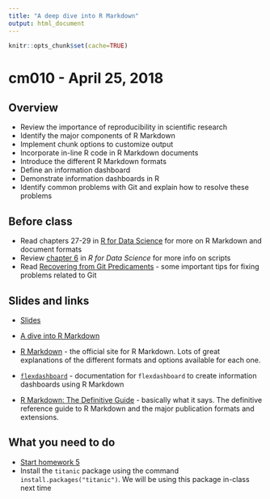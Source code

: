 ```yaml
---
title: "A deep dive into R Markdown"
output: html_document
---
```


```r
knitr::opts_chunk$set(cache=TRUE)
```

# cm010 - April 25, 2018

## Overview

* Review the importance of reproducibility in scientific research
* Identify the major components of R Markdown
* Implement chunk options to customize output
* Incorporate in-line R code in R Markdown documents
* Introduce the different R Markdown formats
* Define an information dashboard
* Demonstrate information dashboards in R
* Identify common problems with Git and explain how to resolve these problems

## Before class

* Read chapters 27-29 in [R for Data Science](http://r4ds.had.co.nz) for more on R Markdown and document formats
* Review [chapter 6](http://r4ds.had.co.nz/workflow-scripts.html) in *R for Data Science* for more info on scripts
* Read [Recovering from Git Predicaments](git_more.html) - some important tips for fixing problems related to Git

## Slides and links

* [Slides](extras/cm010_slides.html)
* [A dive into R Markdown](program_rmarkdown.html)

* [R Markdown](http://rmarkdown.rstudio.com/) - the official site for R Markdown. Lots of great explanations of the different formats and options available for each one.
* [`flexdashboard`](https://rmarkdown.rstudio.com/flexdashboard/) - documentation for `flexdashboard` to create information dashboards using R Markdown
* [R Markdown: The Definitive Guide](https://bookdown.org/yihui/rmarkdown/) - basically what it says. The definitive reference guide to R Markdown and the major publication formats and extensions.

## What you need to do

* [Start homework 5](hw05-reproducible-research.html)
* Install the `titanic` package using the command `install.packages("titanic")`. We will be using this package in-class next time
